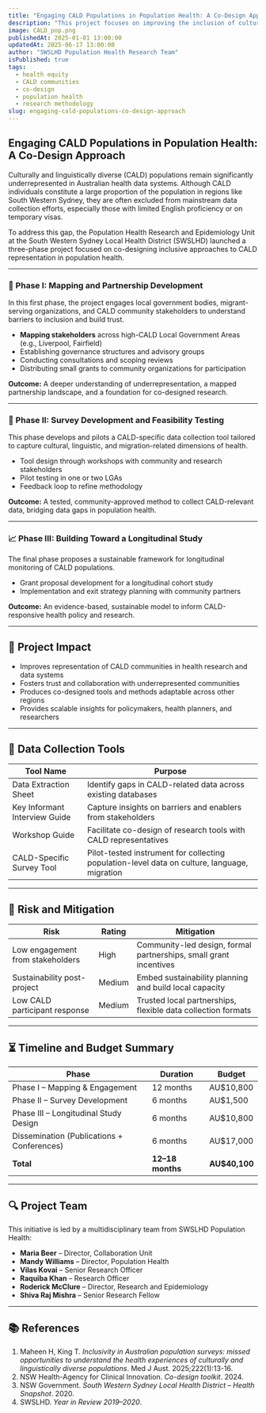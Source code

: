 ```yaml
---
title: "Engaging CALD Populations in Population Health: A Co-Design Approach"
description: "This project focuses on improving the inclusion of culturally and linguistically diverse (CALD) communities in population health through co-designed tools and methods. It aims to identify barriers, develop inclusive methodologies, and test feasibility within CALD-dense regions of South Western Sydney."
image: CALD_pop.png
publishedAt: 2025-01-01 13:00:00
updatedAt: 2025-06-17 13:00:00
author: "SWSLHD Population Health Research Team"
isPublished: true
tags:
  - health equity
  - CALD communities
  - co-design
  - population health
  - research methodology
slug: engaging-cald-populations-co-design-approach
---
```


## Engaging CALD Populations in Population Health: A Co-Design Approach

Culturally and linguistically diverse (CALD) populations remain significantly underrepresented in Australian health data systems. Although CALD individuals constitute a large proportion of the population in regions like South Western Sydney, they are often excluded from mainstream data collection efforts, especially those with limited English proficiency or on temporary visas.

To address this gap, the Population Health Research and Epidemiology Unit at the South Western Sydney Local Health District (SWSLHD) launched a three-phase project focused on co-designing inclusive approaches to CALD representation in population health.

---

### 📍 Phase I: Mapping and Partnership Development

In this first phase, the project engages local government bodies, migrant-serving organizations, and CALD community stakeholders to understand barriers to inclusion and build trust.

- **Mapping stakeholders** across high-CALD Local Government Areas (e.g., Liverpool, Fairfield)
- Establishing governance structures and advisory groups
- Conducting consultations and scoping reviews
- Distributing small grants to community organizations for participation

**Outcome:** A deeper understanding of underrepresentation, a mapped partnership landscape, and a foundation for co-designed research.

---

### 🧪 Phase II: Survey Development and Feasibility Testing

This phase develops and pilots a CALD-specific data collection tool tailored to capture cultural, linguistic, and migration-related dimensions of health.

- Tool design through workshops with community and research stakeholders
- Pilot testing in one or two LGAs
- Feedback loop to refine methodology

**Outcome:** A tested, community-approved method to collect CALD-relevant data, bridging data gaps in population health.

---

### 📈 Phase III: Building Toward a Longitudinal Study

The final phase proposes a sustainable framework for longitudinal monitoring of CALD populations.

- Grant proposal development for a longitudinal cohort study
- Implementation and exit strategy planning with community partners

**Outcome:** An evidence-based, sustainable model to inform CALD-responsive health policy and research.

---

## 🎯 Project Impact

- Improves representation of CALD communities in health research and data systems
- Fosters trust and collaboration with underrepresented communities
- Produces co-designed tools and methods adaptable across other regions
- Provides scalable insights for policymakers, health planners, and researchers

---

## 📝 Data Collection Tools

| Tool Name | Purpose |
|----------|---------|
| Data Extraction Sheet | Identify gaps in CALD-related data across existing databases |
| Key Informant Interview Guide | Capture insights on barriers and enablers from stakeholders |
| Workshop Guide | Facilitate co-design of research tools with CALD representatives |
| CALD-Specific Survey Tool | Pilot-tested instrument for collecting population-level data on culture, language, migration |

---

## 🧩 Risk and Mitigation

| Risk | Rating | Mitigation |
|------|--------|------------|
| Low engagement from stakeholders | High | Community-led design, formal partnerships, small grant incentives |
| Sustainability post-project | Medium | Embed sustainability planning and build local capacity |
| Low CALD participant response | Medium | Trusted local partnerships, flexible data collection formats |

---

## ⏳ Timeline and Budget Summary

| Phase | Duration | Budget |
|-------|----------|--------|
| Phase I – Mapping & Engagement | 12 months | AU$10,800 |
| Phase II – Survey Development | 6 months | AU$1,500 |
| Phase III – Longitudinal Study Design | 6 months | AU$10,800 |
| Dissemination (Publications + Conferences) | 6 months | AU$17,000 |
| **Total** | **12–18 months** | **AU$40,100** |

---

## 🔍 Project Team

This initiative is led by a multidisciplinary team from SWSLHD Population Health:

- **Maria Beer** – Director, Collaboration Unit
- **Mandy Williams** – Director, Population Health
- **Vilas Kovai** – Senior Research Officer
- **Raquiba Khan** – Research Officer
- **Roderick McClure** – Director, Research and Epidemiology
- **Shiva Raj Mishra** – Senior Research Fellow

---

## 📚 References

1. Maheen H, King T. *Inclusivity in Australian population surveys: missed opportunities to understand the health experiences of culturally and linguistically diverse populations*. Med J Aust. 2025;222(1):13-16.  
2. NSW Health-Agency for Clinical Innovation. *Co-design toolkit*. 2024.  
3. NSW Government. *South Western Sydney Local Health District – Health Snapshot*. 2020.  
4. SWSLHD. *Year in Review 2019–2020*.  
